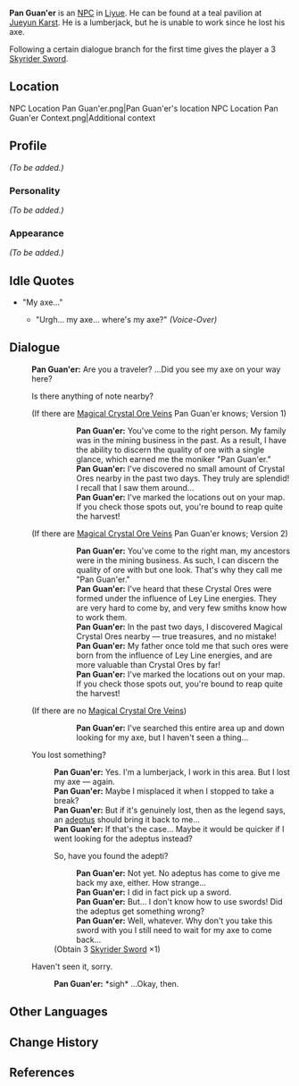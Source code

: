 {{Meta
<!-- Remove this template after adding the missing info -->
|missing_NPC_profile  = yes
}}
{{Character Infobox
|image            = NPC Pan Guan'er.png
|voiceEN          = 
|region           = Liyue
|dialoguereward   = {{Card|Skyrider Sword|1}}
|type             = NPC
}}
'''Pan Guan'er''' is an [[NPC]] in [[Liyue]]. He can be found at a teal pavilion at [[Jueyun Karst]]. He is a lumberjack, but he is unable to work since he lost his axe.

Following a certain dialogue branch for the first time gives the player a 3{{star}} [[Skyrider Sword]].

==Location==
<gallery hideaddbutton="true" captionalign="center">
NPC Location Pan Guan'er.png|Pan Guan'er's location
NPC Location Pan Guan'er Context.png|Additional context
</gallery>

==Profile==
<!-- detailed story/lore information goes here -->
''(To be added.)''

===Personality===
''(To be added.)''

===Appearance===
''(To be added.)''

==Idle Quotes==
* "My axe..."
**{{A|VO Pan Guan'er 01.ogg}} "Urgh... my axe... where's my axe?" ''(Voice-Over)''

==Dialogue==
{{Dialogue start}}
:'''Pan Guan'er:''' Are you a traveler? ...Did you see my axe on your way here?
:{{DIcon|!}} Is there anything of note nearby?
:;(If there are [[Magical Crystal Chunk|Magical Crystal Ore Veins]] Pan Guan'er knows; Version 1)
:::'''Pan Guan'er:''' You've come to the right person. My family was in the mining business in the past. As a result, I have the ability to discern the quality of ore with a single glance, which earned me the moniker "Pan Guan'er."
:::'''Pan Guan'er:''' I've discovered no small amount of Crystal Ores nearby in the past two days. They truly are splendid! I recall that I saw them around...
:::'''Pan Guan'er:''' I've marked the locations out on your map. If you check those spots out, you're bound to reap quite the harvest!
::;([[Rich Ore Reserve]]s nearby marked on the map)
:;(If there are [[Magical Crystal Chunk|Magical Crystal Ore Veins]] Pan Guan'er knows; Version 2)
:::'''Pan Guan'er:''' You've come to the right man, my ancestors were in the mining business. As such, I can discern the quality of ore with but one look. That's why they call me "Pan Guan'er."
:::'''Pan Guan'er:''' I've heard that these Crystal Ores were formed under the influence of Ley Line energies. They are very hard to come by, and very few smiths know how to work them.
:::'''Pan Guan'er:''' In the past two days, I discovered Magical Crystal Ores nearby &mdash; true treasures, and no mistake!
:::'''Pan Guan'er:''' My father once told me that such ores were born from the influence of Ley Line energies, and are more valuable than Crystal Ores by far!
:::'''Pan Guan'er:''' I've marked the locations out on your map. If you check those spots out, you're bound to reap quite the harvest!
::;([[Rich Ore Reserve]]s nearby marked on the map)
:;(If there are no [[Magical Crystal Chunk|Magical Crystal Ore Veins]])
:::'''Pan Guan'er:''' I've searched this entire area up and down looking for my axe, but I haven't seen a thing...
:{{DIcon}} You lost something?
::'''Pan Guan'er:''' Yes. I'm a lumberjack, I work in this area. But I lost my axe &mdash; again.
::'''Pan Guan'er:''' Maybe I misplaced it when I stopped to take a break?
::'''Pan Guan'er:''' But if it's genuinely lost, then as the legend says, an [[Adepti|adeptus]] should bring it back to me...
::'''Pan Guan'er:''' If that's the case... Maybe it would be quicker if I went looking for the adeptus instead?
::{{DIcon|Reward}} So, have you found the adepti?
:::'''Pan Guan'er:''' Not yet. No adeptus has come to give me back my axe, either. How strange...
:::'''Pan Guan'er:''' I did in fact pick up a sword.
:::'''Pan Guan'er:''' But... I don't know how to use swords! Did the adeptus get something wrong?
:::'''Pan Guan'er:''' Well, whatever. Why don't you take this sword with you I still need to wait for my axe to come back...
::;(Obtain 3{{star}} [[Skyrider Sword]] ×1)
:{{DIcon}} Haven't seen it, sorry.
::'''Pan Guan'er:''' *sigh* ...Okay, then.
{{Dialogue end}}

==Other Languages==
{{Other Languages
|default_hidden = 1
|en      = Pan Guan'er
|zhs     = 判官儿
|zhs_rm  = Pàn Guān'er
|zht     = 判官兒
|zht_rm  = Pàn Guān'er
|ja      = 判官
|ja_rm   = Hangan{{Assumed}}
|ko      = 판관
|ko_rm   = Pangwan
|es      = Pan Guang'er el Orfebre
|fr      = Pan Guan'er
|ru      = Пан Гуаньэр
|th      = Pan Guan'er
|vi      = Pan Guan'er
|de      = Pan Guan’er
|id      = Pan Guan'er
|pt      = Pan Guang'er
}}

==Change History==
{{Change History|1.0}}

==References==
{{Reflist}}